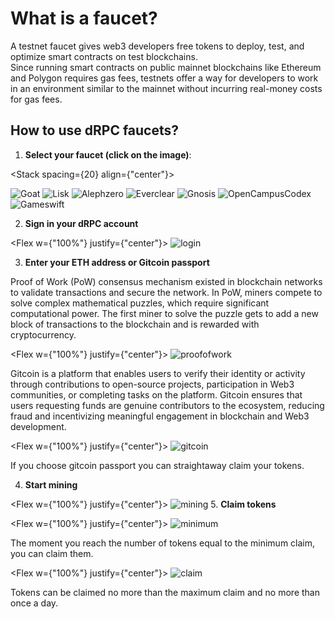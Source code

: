 

<Head>
  <title>
    dRPC Testnet Faucets – Claim Free Tokens for Smart Contract Testing
  </title>
  <meta
    name="description"
    content="Use dRPC’s faucet service to get free testnet tokens for networks like Goat, Lisk, Aleph Zero, Gnosis, and more. Sign in, verify with your wallet or Gitcoin Passport, and start mining tokens for smart contract deployment and testing."
  />
</Head>

# What is a faucet?

A testnet faucet gives web3 developers free tokens to deploy, test, and optimize smart contracts on test blockchains. \
Since running smart contracts on public mainnet blockchains like Ethereum and Polygon requires gas fees, testnets offer a way for developers to work in an environment similar to the mainnet without incurring real-money costs for gas fees.

## How to use dRPC faucets?

1. **Select your faucet (click on the image)**:

<Stack spacing={20} align={"center"}>

<Link href={"https://drpc.org/faucet/goat"} target="_blank">
  <Image src={Goat} alt="Goat" width={210} height={210} />
</Link>

<Link href={"https://drpc.org/faucet/lisk"} target="_blank">
  <Image src={Lisk} alt="Lisk" width={210} height={210} />
</Link>

<Link href={"https://drpc.org/faucet/alephzero"} target="_blank">
  <Image src={Alephzero} alt="Alephzero" width={210} height={210} />
</Link>

<Link href={"https://drpc.org/faucet/everclear"} target="_blank">
  <Image src={Everclear} alt="Everclear" width={210} height={210} />
</Link>

<Link href={"https://drpc.org/faucet/gnosis"} target="_blank">
  <Image src={Gnosis} alt="Gnosis" width={210} height={210} />
</Link>

<Link href={"https://drpc.org/faucet/open-campus-codex"} target="_blank">
  <Image src={OpenCampusCodex} alt="OpenCampusCodex" width={210} height={210} />
</Link>

<Link href={"https://drpc.org/faucet/gameswift"} target="_blank">
  <Image src={Gameswift} alt="Gameswift" width={210} height={210} />
</Link>

</Stack>

2. **Sign in your dRPC account**

<Flex w={"100%"} justify={"center"}>
  <Image src={login} alt="login" width={800} height={800} />
</Flex>

3. **Enter your ETH address or Gitcoin passport**

Proof of Work (PoW) consensus mechanism existed in blockchain networks to validate transactions and secure the network. In PoW, miners compete to solve complex mathematical puzzles, which require significant computational power. The first miner to solve the puzzle gets to add a new block of transactions to the blockchain and is rewarded with cryptocurrency.

<Flex w={"100%"} justify={"center"}>
  <Image src={proofofwork} alt="proofofwork" width={800} height={800} />
</Flex>

Gitcoin is a platform that enables users to verify their identity or activity through contributions to open-source projects, participation in Web3 communities, or completing tasks on the platform. Gitcoin ensures that users requesting funds are genuine contributors to the ecosystem, reducing fraud and incentivizing meaningful engagement in blockchain and Web3 development.

<Flex w={"100%"} justify={"center"}>
  <Image src={gitcoin} alt="gitcoin" width={800} height={800} />
</Flex>

If you choose gitcoin passport you can straightaway claim your tokens.

4. **Start mining**

<Flex w={"100%"} justify={"center"}>
  <Image src={mining} alt="mining" width={800} height={800} />
</Flex>
5. **Claim tokens**

<Flex w={"100%"} justify={"center"}>
  <Image src={minimum} alt="minimum" width={800} height={800} />
</Flex>

The moment you reach the number of tokens equal to the minimum claim, you can claim them.

<Flex w={"100%"} justify={"center"}>
  <Image src={claim} alt="claim" width={750} height={750} />
</Flex>

Tokens can be claimed no more than the maximum claim and no more than once a day.
